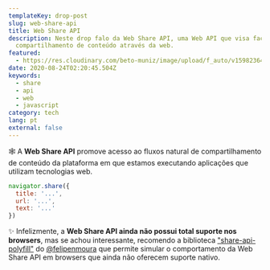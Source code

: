 ```yaml
---
templateKey: drop-post
slug: web-share-api
title: Web Share API
description: Neste drop falo da Web Share API, uma Web API que visa facilitar o
  compartilhamento de conteúdo através da web.
featured:
  - https://res.cloudinary.com/beto-muniz/image/upload/f_auto/v1598236494/Text_Image_k3aue5.jpg
date: 2020-08-24T02:20:45.504Z
keywords:
  - share
  - api
  - web
  - javascript
category: tech
lang: pt
external: false
---
```


<Drop>

🕸 A **Web Share API** promove acesso ao fluxos natural de compartilhamento de conteúdo da plataforma em que estamos executando aplicações que utilizam tecnologias web.

```javascript
navigator.share({
  title: '...',
  url: '...',
  text: '...' 
})
```

✨ Infelizmente, a **Web Share API ainda não possui total suporte nos browsers**, mas se achou interessante, recomendo a biblioteca ["share-api-polyfill"](https://github.com/on2-dev/share-api-polyfill) do [@felipenmoura](https://twitter.com/felipenmoura) que permite simular o comportamento da Web Share API em browsers que ainda não oferecem suporte nativo.

</Drop>